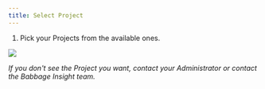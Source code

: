 ```yaml
---
title: Select Project
---
```


1. Pick your Projects from the available ones.
<img src="/assets/dashboard/manager-users.png">

*If you don't see the Project you want, contact your Administrator or contact the Babbage Insight team.*